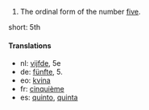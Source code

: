 # The ordinal form of the number [[five]].

short: 5th

====Translations====

*nl: [[vijfde]], 5e
*de: [[fünfte]], 5.
*eo: [[kvina]]
*fr: [[cinquième]]
*es: [[quinto]], [[quinta]]